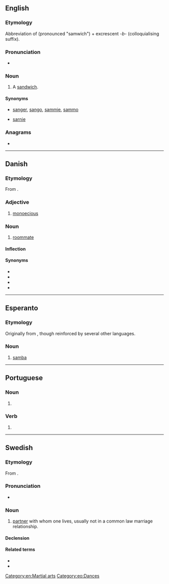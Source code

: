 {{also|Sambo}}
==English==

===Etymology===
Abbreviation of {{m|en|sandwich}} (pronounced "samwich") + excrescent ''-b-'' {{suffix|en||-o}} (colloquialising suffix).

===Pronunciation===
* {{audio|en-au-sambo.ogg|Audio (AU)|lang=en}}

===Noun===
{{en-noun}}
{{wikipedia|Sandwich}}

# {{lb|en|Ireland|Australia|slang}} A [[sandwich]].

====Synonyms====
* {{qualifier|Australia|informal}} [[sanger]], [[sango]], [[sammie]], [[sammo]]
* {{qualifier|UK|informal}} [[sarnie]]

===Anagrams===
* {{anagrams|en|a=abmos|Bosma|MOABs|MOBAs|ambos|bomas}}

[[Category:en:Martial arts]]

----

==Danish==

===Etymology===
From {{prefix|da|sam|bo|gloss1=together|gloss2=live, reside}}.

===Adjective===
{{da-adj}}

# {{lb|da|botany}} [[monoecious]]

===Noun===
{{da-noun|en|er}}

# [[roommate]]

====Inflection====
{{da-noun-infl|en|er}}

====Synonyms====
* {{l|da|kontubernal}}
* {{l|da|slof}}
* {{l|da|roomie}}
* {{l|da|roommate}}

----

==Esperanto==

===Etymology===
Originally from {{etyl|pt|eo}}, though reinforced by several other languages.

===Noun===
{{eo-head}}

# [[samba]]

[[Category:eo:Dances]]

----

==Portuguese==

===Noun===
{{pt-noun|m|-}}

# {{l|en|Sambo}} {{gloss|a Russian martial art}}

===Verb===
{{head|pt|verb form}}

# {{pt-verb-form-of|sambar|o}}

{{topics|pt|Martial arts}}

----

==Swedish==

===Etymology===
From {{prefix|sv|sam|bo|gloss1=together|gloss2=live}}.

===Pronunciation===
* {{audio|Sv-sambo.ogg|Audio|lang=sv}}

===Noun===
{{sv-noun|c}}

# [[Partner|partner]] with whom one lives, usually not in a common law marriage relationship.

====Declension====
{{sv-infl-noun-c-r}}

====Related terms====
* {{l|sv|särbo}}
* {{l|sv|mambo}}